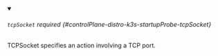 


<details className="config-field" data-expandable="true" open>
<summary>

###### `tcpSocket` <span className="config-field-required" data-required="false">required</span> <span className="config-field-type"></span> <span className="config-field-default"></span> <span className="config-field-enum"></span> {#controlPlane-distro-k3s-startupProbe-tcpSocket}

TCPSocket specifies an action involving a TCP port.

</summary>

<PartialTcpsocketreference />


</details>
